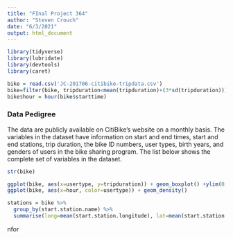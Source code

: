 ```yaml
---
title: "FInal Project 364"
author: "Steven Crouch"
date: "6/3/2021"
output: html_document
---
```


```r
library(tidyverse)
library(lubridate)
library(devtools)
library(caret)

bike = read.csv('JC-201706-citibike-tripdata.csv')
bike=filter(bike, tripduration<mean(tripduration)+(3*sd(tripduration)))
bike$hour = hour(bike$starttime)
```

### Data Pedigree
The data are publicly available on CitiBike's website on a monthly basis. The variables in the dataset have information on start and end times, start and end stations, trip duration, the bike ID numbers, user types, birth years, and genders of users in the bike sharing program. The list below shows the complete set of variables in the dataset.
```r
str(bike)
```

```r
ggplot(bike, aes(x=usertype, y=tripduration)) + geom_boxplot() +ylim(0,3000)
ggplot(bike, aes(x=hour, color=usertype)) + geom_density()
```

```r
stations = bike %>% 
  group_by(start.station.name) %>%
  summarise(long=mean(start.station.longitude), lat=mean(start.station.latitude))
```
nfor